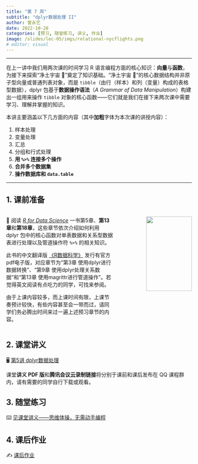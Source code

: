 ```yaml
---
title: "第 7 周"
subtitle: "dplyr数据处理 II"
author: 曾永艺
date: 2022-10-28
categories: [预习, 随堂练习, 讲义, 作业]
image: /slides/lec-05/imgs/relational-nycflights.png
# editor: visual
---
```


<hr>

在上一讲中我们用两次课的时间学习 R 语言编程方面的核心知识：**向量**与**函数**，为接下来探索“净土宇宙 🌌”奠定了知识基础。“净土宇宙 🌌”的核心数据结构并非原子型向量或普通列表对象，而是 `tibble`（由行（样本）和列（变量）构成的表格型数据），dplyr 包基于**数据操作语法**（_A Grammar of Data Manipulation_）构建出一组用来操作 `tibble` 对象的核心函数——它们就是我们在接下来两次课中需要学习、理解并掌握的知识。

本讲主要涵盖以下几方面的内容（其中**加粗**字体为本次课的讲授内容）：

1. 样本处理
2. 变量处理
3. 汇总
4. 分组和行式处理
5. **用 `%>%` 连接多个操作**
6. **合并多个数据集**
7. **操作数据库和 `data.table`**

<hr>

## 1. 课前准备

:::::{.columns}

::::{.column width="60%"}

📖 阅读 [*R for Data Science*](https://r4ds.had.co.nz/) 一书第5章、**第13章**和**第18章**，这些章节依次介绍如何利用 dplyr 包中的核心函数对单表数据和关系型数据表进行处理以及管道操作符 `%>%` 的相关知识。

:::{.callout-tip appearance="simple"}
此书的中文翻译版 [《R数据科学》](https://www.ituring.com.cn/book/2113) 发行有官方pdf电子版，对应章节为“第3章 使用dplyr进行数据转换”、“第9章 使用dplyr处理关系数据”和“第13章 使用magrittr进行管道操作”。若觉得英文阅读有点吃力的同学，可找来参阅。
:::

:::{.callout-warning appearance="simple"}
由于上课内容较多，而上课时间有限，上课节奏预计较快，有些内容甚至会一带而过，请同学们务必腾出时间来过一遍上述预习章节的内容。
:::

::::

::::{.column width="40%"}
:::{style="text-align:right"}
<img src="https://d33wubrfki0l68.cloudfront.net/b88ef926a004b0fce72b2526b0b5c4413666a4cb/24a30/cover.png" class="cover" width="80%"/>
:::
::::

:::::

## 2. 课堂讲义

🖥️
[第5讲 dplyr数据处理](/slides/lec-05/L05_Transformation.html)

:::{.callout-note appearance="simple"}
课堂**讲义 PDF 版**和**腾讯会议云录制链接**将分别于课前和课后发布在 QQ 课程群内，请有需要的同学自行下载或观看。
:::

## 3. 随堂练习

⌨️ [见课堂讲义——思维体操，无需动手编程](/slides/lec-05/L05_Transformation.html#76)

## 4. 课后作业

✍️ [课后作业](/hw/hw-07.qmd)

<br>

<!-- ::: {style="font-size:0.875em; text-align:right"} -->
<!-- 回到 [课程安排](../schedule.qmd) ⏎ -->
<!-- ::: -->
